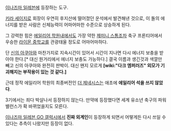 [[이나즈마 일레븐]]에 등장하는 도구.

[[키라 세이지로]] 회장이 우연히 후지산에 떨어졌던 운석에서 발견해낸 것으로, 이 돌의 에너지를 받은 사람은 신체능력이 어마어마한 수준으로 상승하게 된다.

그 강력한 힘은 [[에일리어 학원]]내에서도 가장 약한 [[제미니 스톰]]조차 축구 프론티어에서 우승한 [[라이몬 중학교]]를 관광태울 정도로 어마어마하다.

단 [[신의 아쿠아]]와 마찬가지로 지속시간이 있어서 시간이 지나면 다시 에너지 보충을 받아야 한다.[* 대신 원거리에서 에너지 보충도 가능하다.] 결국 이름과 생긴것과 색깔만 빼고 신의 아쿠아와 완전히 판박이. 대신 왠지 모르게 '''[wiki:"다크 엠퍼러즈" 외모가 기괴해지는 부작용이 있는 것 같다.]'''

근데 정작 에일리어 학원의 최종버전인 [[더 제네시스]]는 애초에 '''에일리어 석을 쓰지 않았다'''. 

3기에서는 죄다 박살나서 등장하지 않는다. 만약에 등장했다면 세계 유소년 축구의 파워 밸런스가 확 바뀌었을지도 모른다.

[[이나즈마 일레븐 GO 갤럭시]]에서 '''진짜 외계인'''이 등장하게 되면서 어떻게든 다시 쓰일 수 있다는 추측이 나왔지만 등장이 없다.
